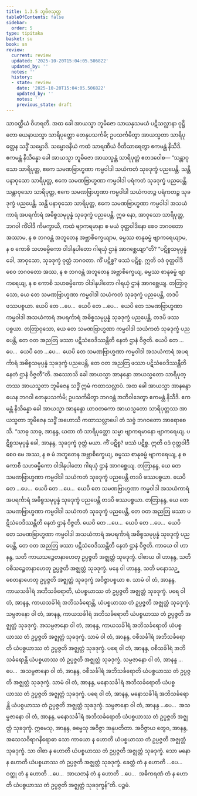 ```yaml
---
title: 1.3.5 ဘူမိဇသုတ္တ
tableOfContents: false
sidebar:
  order: 5
type: tipitaka
basket: su
book: sn
review:
  current: review
  updated: '2025-10-20T15:04:05.506822'
  updated_by: ''
  notes: ''
  history:
  - state: review
    date: '2025-10-20T15:04:05.506822'
    updated_by: ''
    notes: ''
    previous_state: draft
---
```



<DynamicBreadcrumb />


<ReviewStatus review={frontmatter.review} showDetails={true} />

<HypothesisAnnotation frontmatter={frontmatter} />

<Division number="25" book="sn" e="ch" v="18" p="283">

<Paragraph number="165" book="sn">
သာဝတ္ထိယံ ဝိဟရတိ. အထ ခေါ အာယသ္မာ ဘူမိဇော သာယနှသမယံ ပဋိသလ္လာနာ ဝုဋ္ဌိတော ယေနာယသ္မာ သာရိပုတ္တော တေနုပသင်္ကမိ; ဥပသင်္ကမိတွာ အာယသ္မတာ သာရိပုတ္တေန သဒ္ဓိံ သမ္မောဒိ. သမ္မောဒနီယံ ကထံ သာရဏီယံ ဝီတိသာရေတွာ ဧကမန္တံ နိသီဒိ. ဧကမန္တံ နိသိန္နော ခေါ အာယသ္မာ ဘူမိဇော အာယသ္မန္တံ သာရိပုတ္တံ ဧတဒဝေါစ—
</Paragraph>

<Paragraph number="166" book="sn">
“သန္တာဝုသော သာရိပုတ္တ, ဧကေ သမဏဗြာဟ္မဏာ ကမ္မဝါဒါ သယံကတံ သုခဒုက္ခံ ပညပေန္တိ. သန္တိ ပနာဝုသော သာရိပုတ္တ, ဧကေ သမဏဗြာဟ္မဏာ ကမ္မဝါဒါ ပရံကတံ သုခဒုက္ခံ ပညပေန္တိ. သန္တာဝုသော သာရိပုတ္တ, ဧကေ သမဏဗြာဟ္မဏာ ကမ္မဝါဒါ သယံကတဉ္စ ပရံကတဉ္စ သုခဒုက္ခံ ပညပေန္တိ. သန္တိ ပနာဝုသော သာရိပုတ္တ, ဧကေ သမဏဗြာဟ္မဏာ ကမ္မဝါဒါ အသယံကာရံ အပရင်္ကာရံ အဓိစ္စသမုပ္ပန္နံ သုခဒုက္ခံ ပညပေန္တိ. ဣဓ နော, အာဝုသော သာရိပုတ္တ, ဘဂဝါ ကိံဝါဒီ ကိမက္ခာယီ, ကထံ ဗျာကရမာနာ စ မယံ ဝုတ္တဝါဒိနော စေဝ ဘဂဝတော အဿာမ, န စ ဘဂဝန္တံ အဘူတေန အဗ္ဘာစိက္ခေယျာမ, ဓမ္မဿ စာနုဓမ္မံ ဗျာကရေယျာမ, န စ ကောစိ သဟဓမ္မိကော ဝါဒါနုပါတော ဂါရယှံ ဌာနံ အာဂစ္ဆေယျာ”တိ?
</Paragraph>

<Paragraph number="167" book="sn">
“ပဋိစ္စသမုပ္ပန္နံ ခေါ, အာဝုသော, သုခဒုက္ခံ ဝုတ္တံ ဘဂဝတာ. ကိံ ပဋိစ္စ? ဖဿံ ပဋိစ္စ. ဣတိ ဝဒံ ဝုတ္တဝါဒီ စေဝ ဘဂဝတော အဿ, န စ ဘဂဝန္တံ အဘူတေန အဗ္ဘာစိက္ခေယျ, ဓမ္မဿ စာနုဓမ္မံ ဗျာကရေယျ, န စ ကောစိ သဟဓမ္မိကော ဝါဒါနုပါတော ဂါရယှံ ဌာနံ အာဂစ္ဆေယျ.
</Paragraph>

<Paragraph number="168" book="sn">
တတြာဝုသော, ယေ တေ သမဏဗြာဟ္မဏာ ကမ္မဝါဒါ သယံကတံ သုခဒုက္ခံ ပညပေန္တိ, တဒပိ ဖဿပစ္စယာ. ယေပိ တေ …ပေ…  ယေပိ တေ …ပေ…  ယေပိ တေ သမဏဗြာဟ္မဏာ ကမ္မဝါဒါ အသယံကာရံ အပရင်္ကာရံ အဓိစ္စသမုပ္ပန္နံ သုခဒုက္ခံ ပညပေန္တိ, တဒပိ ဖဿပစ္စယာ.
</Paragraph>

<Paragraph number="169" book="sn">
တတြာဝုသော, ယေ တေ သမဏဗြာဟ္မဏာ ကမ္မဝါဒါ သယံကတံ သုခဒုက္ခံ ပညပေန္တိ, တေ ဝတ အညတြ ဖဿာ ပဋိသံဝေဒိဿန္တီတိ နေတံ ဌာနံ ဝိဇ္ဇတိ. ယေပိ တေ …ပေ…  ယေပိ တေ …ပေ…  ယေပိ တေ သမဏဗြာဟ္မဏာ ကမ္မဝါဒါ အသယံကာရံ အပရင်္ကာရံ အဓိစ္စသမုပ္ပန္နံ သုခဒုက္ခံ ပညပေန္တိ, တေ ဝတ အညတြ ဖဿာ ပဋိသံဝေဒိဿန္တီတိ နေတံ ဌာနံ ဝိဇ္ဇတီ”တိ.
</Paragraph>

<Paragraph number="170" book="sn">
အဿောသိ ခေါ အာယသ္မာ အာနန္ဒော အာယသ္မတော သာရိပုတ္တဿ အာယသ္မတာ ဘူမိဇေန သဒ္ဓိံ ဣမံ ကထာသလ္လာပံ. အထ ခေါ အာယသ္မာ အာနန္ဒော ယေန ဘဂဝါ တေနုပသင်္ကမိ; ဥပသင်္ကမိတွာ ဘဂဝန္တံ အဘိဝါဒေတွာ ဧကမန္တံ နိသီဒိ. ဧကမန္တံ နိသိန္နော ခေါ အာယသ္မာ အာနန္ဒော ယာဝတကော အာယသ္မတော သာရိပုတ္တဿ အာယသ္မတာ ဘူမိဇေန သဒ္ဓိံ အဟောသိ ကထာသလ္လာပေါ တံ သဗ္ဗံ ဘဂဝတော အာရောစေသိ.
</Paragraph>

<Paragraph number="171" book="sn">
“သာဓု သာဓု, အာနန္ဒ, ယထာ တံ သာရိပုတ္တော သမ္မာ ဗျာကရမာနော ဗျာကရေယျ. ပဋိစ္စသမုပ္ပန္နံ ခေါ, အာနန္ဒ, သုခဒုက္ခံ ဝုတ္တံ မယာ. ကိံ ပဋိစ္စ? ဖဿံ ပဋိစ္စ. ဣတိ ဝဒံ ဝုတ္တဝါဒီ စေဝ မေ အဿ, န စ မံ အဘူတေန အဗ္ဘာစိက္ခေယျ, ဓမ္မဿ စာနုဓမ္မံ ဗျာကရေယျ, န စ ကောစိ သဟဓမ္မိကော ဝါဒါနုပါတော ဂါရယှံ ဌာနံ အာဂစ္ဆေယျ.
</Paragraph>

<Paragraph number="172" book="sn">
တတြာနန္ဒ, ယေ တေ သမဏဗြာဟ္မဏာ ကမ္မဝါဒါ သယံကတံ သုခဒုက္ခံ ပညပေန္တိ တဒပိ ဖဿပစ္စယာ. ယေပိ တေ …ပေ…  ယေပိ တေ …ပေ…  ယေပိ တေ သမဏဗြာဟ္မဏာ ကမ္မဝါဒါ အသယံကာရံ အပရင်္ကာရံ အဓိစ္စသမုပ္ပန္နံ သုခဒုက္ခံ ပညပေန္တိ တဒပိ ဖဿပစ္စယာ.
</Paragraph>

<Paragraph number="173" book="sn">
တတြာနန္ဒ, ယေ တေ သမဏဗြာဟ္မဏာ ကမ္မဝါဒါ သယံကတံ သုခဒုက္ခံ ပညပေန္တိ, တေ ဝတ အညတြ ဖဿာ ပဋိသံဝေဒိဿန္တီတိ နေတံ ဌာနံ ဝိဇ္ဇတိ. ယေပိ တေ …ပေ…  ယေပိ တေ …ပေ…  ယေပိ တေ သမဏဗြာဟ္မဏာ ကမ္မဝါဒါ အသယံကာရံ အပရင်္ကာရံ အဓိစ္စသမုပ္ပန္နံ သုခဒုက္ခံ ပညပေန္တိ, တေ ဝတ အညတြ ဖဿာ ပဋိသံဝေဒိဿန္တီတိ နေတံ ဌာနံ ဝိဇ္ဇတိ.
</Paragraph>

<Paragraph number="174" book="sn">
ကာယေ ဝါ ဟာနန္ဒ, သတိ ကာယသဉ္စေတနာဟေတု ဥပ္ပဇ္ဇတိ အဇ္ဈတ္တံ သုခဒုက္ခံ. ဝါစာယ ဝါ ဟာနန္ဒ, သတိ ဝစီသဉ္စေတနာဟေတု ဥပ္ပဇ္ဇတိ အဇ္ဈတ္တံ သုခဒုက္ခံ. မနေ ဝါ ဟာနန္ဒ, သတိ မနောသဉ္စေတနာဟေတု ဥပ္ပဇ္ဇတိ အဇ္ဈတ္တံ သုခဒုက္ခံ အဝိဇ္ဇာပစ္စယာ စ.
</Paragraph>

<Paragraph number="175" book="sn">
သာမံ ဝါ တံ, အာနန္ဒ, ကာယသင်္ခါရံ အဘိသင်္ခရောတိ, ယံပစ္စယာဿ တံ ဥပ္ပဇ္ဇတိ အဇ္ဈတ္တံ သုခဒုက္ခံ. ပရေ ဝါ တံ, အာနန္ဒ, ကာယသင်္ခါရံ အဘိသင်္ခရောန္တိ, ယံပစ္စယာဿ တံ ဥပ္ပဇ္ဇတိ အဇ္ဈတ္တံ သုခဒုက္ခံ. သမ္ပဇာနော ဝါ တံ, အာနန္ဒ, ကာယသင်္ခါရံ အဘိသင်္ခရောတိ ယံပစ္စယာဿ တံ ဥပ္ပဇ္ဇတိ အဇ္ဈတ္တံ သုခဒုက္ခံ. အသမ္ပဇာနော ဝါ တံ, အာနန္ဒ, ကာယသင်္ခါရံ အဘိသင်္ခရောတိ ယံပစ္စယာဿ တံ ဥပ္ပဇ္ဇတိ အဇ္ဈတ္တံ သုခဒုက္ခံ.
</Paragraph>

<Paragraph number="176" book="sn">
သာမံ ဝါ တံ, အာနန္ဒ, ဝစီသင်္ခါရံ အဘိသင်္ခရောတိ ယံပစ္စယာဿ တံ ဥပ္ပဇ္ဇတိ အဇ္ဈတ္တံ သုခဒုက္ခံ. ပရေ ဝါ တံ, အာနန္ဒ, ဝစီသင်္ခါရံ အဘိသင်္ခရောန္တိ ယံပစ္စယာဿ တံ ဥပ္ပဇ္ဇတိ အဇ္ဈတ္တံ သုခဒုက္ခံ. သမ္ပဇာနော ဝါ တံ, အာနန္ဒ …ပေ…  အသမ္ပဇာနော ဝါ တံ, အာနန္ဒ, ဝစီသင်္ခါရံ အဘိသင်္ခရောတိ ယံပစ္စယာဿ တံ ဥပ္ပဇ္ဇတိ အဇ္ဈတ္တံ သုခဒုက္ခံ.
</Paragraph>

<Paragraph number="177" book="sn">
သာမံ ဝါ တံ, အာနန္ဒ, မနောသင်္ခါရံ အဘိသင်္ခရောတိ ယံပစ္စယာဿ တံ ဥပ္ပဇ္ဇတိ အဇ္ဈတ္တံ သုခဒုက္ခံ. ပရေ ဝါ တံ, အာနန္ဒ, မနောသင်္ခါရံ အဘိသင်္ခရောန္တိ ယံပစ္စယာဿ တံ ဥပ္ပဇ္ဇတိ အဇ္ဈတ္တံ သုခဒုက္ခံ. သမ္ပဇာနော ဝါ တံ, အာနန္ဒ …ပေ…  အသမ္ပဇာနော ဝါ တံ, အာနန္ဒ, မနောသင်္ခါရံ အဘိသင်္ခရောတိ ယံပစ္စယာဿ တံ ဥပ္ပဇ္ဇတိ အဇ္ဈတ္တံ သုခဒုက္ခံ.
</Paragraph>

<Paragraph number="178" book="sn">
ဣမေသု, အာနန္ဒ, ဓမ္မေသု အဝိဇ္ဇာ အနုပတိတာ. အဝိဇ္ဇာယ တွေဝ, အာနန္ဒ, အသေသဝိရာဂနိရောဓာ သော ကာယော န ဟောတိ ယံပစ္စယာဿ တံ ဥပ္ပဇ္ဇတိ အဇ္ဈတ္တံ သုခဒုက္ခံ. သာ ဝါစာ န ဟောတိ ယံပစ္စယာဿ တံ ဥပ္ပဇ္ဇတိ အဇ္ဈတ္တံ သုခဒုက္ခံ. သော မနော န ဟောတိ ယံပစ္စယာဿ တံ ဥပ္ပဇ္ဇတိ အဇ္ဈတ္တံ သုခဒုက္ခံ. ခေတ္တံ တံ န ဟောတိ …ပေ…  ဝတ္ထု တံ န ဟောတိ …ပေ…  အာယတနံ တံ န ဟောတိ …ပေ…  အဓိကရဏံ တံ န ဟောတိ ယံပစ္စယာဿ တံ ဥပ္ပဇ္ဇတိ အဇ္ဈတ္တံ သုခဒုက္ခန်”တိ.

</Paragraph>
</Division>

<Paragraph number="179" type="center" book="sn">
ပဉ္စမံ.
</Paragraph>